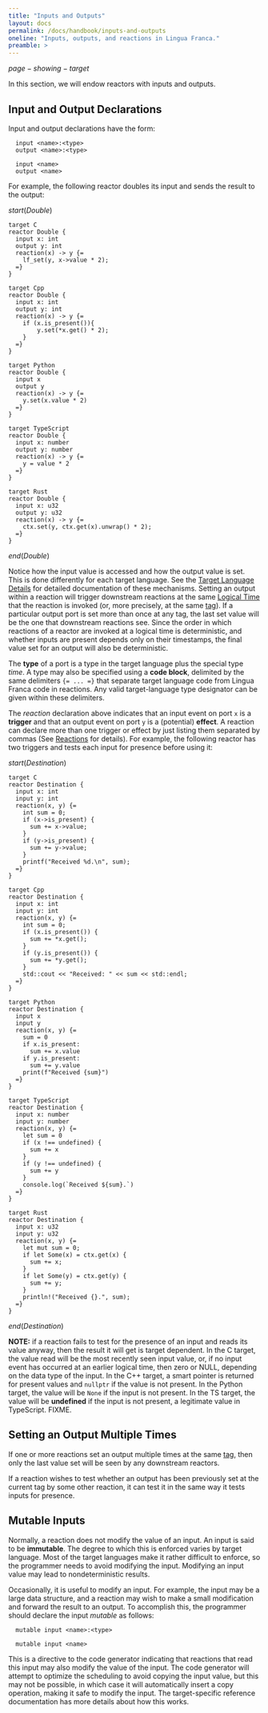 ```yaml
---
title: "Inputs and Outputs"
layout: docs
permalink: /docs/handbook/inputs-and-outputs
oneline: "Inputs, outputs, and reactions in Lingua Franca."
preamble: >
---
```


$page-showing-target$

In this section, we will endow reactors with inputs and outputs.

## Input and Output Declarations

Input and output declarations have the form:

<div class="lf-c lf-ts lf-rs lf-cpp">

```lf
  input <name>:<type>
  output <name>:<type>
```

</div>
<div class="lf-py">

```lf
  input <name>
  output <name>
```

</div>

For example, the following reactor doubles its input and sends the result to the output:

$start(Double)$

```lf-c
target C
reactor Double {
  input x: int
  output y: int
  reaction(x) -> y {=
    lf_set(y, x->value * 2);
  =}
}
```

```lf-cpp
target Cpp
reactor Double {
  input x: int
  output y: int
  reaction(x) -> y {=
    if (x.is_present()){
        y.set(*x.get() * 2);
    }
  =}
}
```

```lf-py
target Python
reactor Double {
  input x
  output y
  reaction(x) -> y {=
    y.set(x.value * 2)
  =}
}
```

```lf-ts
target TypeScript
reactor Double {
  input x: number
  output y: number
  reaction(x) -> y {=
    y = value * 2
  =}
}
```

```lf-rs
target Rust
reactor Double {
  input x: u32
  output y: u32
  reaction(x) -> y {=
    ctx.set(y, ctx.get(x).unwrap() * 2);
  =}
}
```

$end(Double)$

Notice how the input value is accessed and how the output value is set. This is done differently for each target language. See the [Target Language Details](<../reference/Target Language Details.mdx>) for detailed documentation of these mechanisms.
Setting an output within a reaction will trigger downstream reactions at the same [Logical Time](<../topics/Time and Timers.mdx#logical-time>) that the reaction is invoked (or, more precisely, at the same [tag](<../topics/Superdense Time.mdx#tag-vs-time>)). If a particular output port is set more than once at any tag, the last set value will be the one that downstream reactions see. Since the order in which reactions of a reactor are invoked at a logical time is deterministic, and whether inputs are present depends only on their timestamps, the final value set for an output will also be deterministic.

<div class="lf-c lf-cpp lf-ts lf-rs">

The **type** of a port is a type in the target language plus the special type $time$. A type may also be specified using a **code block**, delimited by the same delimiters `{= ... =}` that separate target language code from Lingua Franca code in reactions. Any valid target-language type designator can be given within these delimiters.

</div>

The $reaction$ declaration above indicates that an input event on port `x` is a **trigger** and that an output event on port `y` is a (potential) **effect**. A reaction can declare more than one trigger or effect by just listing them separated by commas (See [Reactions](<../topics/Reactions.mdx>) for details). For example, the following reactor has two triggers and tests each input for presence before using it:

$start(Destination)$

```lf-c
target C
reactor Destination {
  input x: int
  input y: int
  reaction(x, y) {=
    int sum = 0;
    if (x->is_present) {
      sum += x->value;
    }
    if (y->is_present) {
      sum += y->value;
    }
    printf("Received %d.\n", sum);
  =}
}
```

```lf-cpp
target Cpp
reactor Destination {
  input x: int
  input y: int
  reaction(x, y) {=
    int sum = 0;
    if (x.is_present()) {
      sum += *x.get();
    }
    if (y.is_present()) {
      sum += *y.get();
    }
    std::cout << "Received: " << sum << std::endl;
  =}
}
```

```lf-py
target Python
reactor Destination {
  input x
  input y
  reaction(x, y) {=
    sum = 0
    if x.is_present:
      sum += x.value
    if y.is_present:
      sum += y.value
    print(f"Received {sum}")
  =}
}
```

```lf-ts
target TypeScript
reactor Destination {
  input x: number
  input y: number
  reaction(x, y) {=
    let sum = 0
    if (x !== undefined) {
      sum += x
    }
    if (y !== undefined) {
      sum += y
    }
    console.log(`Received ${sum}.`)
  =}
}
```

```lf-rs
target Rust
reactor Destination {
  input x: u32
  input y: u32
  reaction(x, y) {=
    let mut sum = 0;
    if let Some(x) = ctx.get(x) {
      sum += x;
    }
    if let Some(y) = ctx.get(y) {
      sum += y;
    }
    println!("Received {}.", sum);
  =}
}
```

$end(Destination)$

**NOTE:** if a reaction fails to test for the presence of an input and reads its value anyway, then the result it will get is target dependent.
<span class="lf-c">In the C target, the value read will be the most recently seen input value, or, if no input event has occurred at an earlier logical time, then zero or NULL, depending on the data type of the input.</span>
<span class="lf-cpp">In the C++ target, a smart pointer is returned for present values and `nullptr` if the value is not present.</span>
<span class="lf-py">In the Python target, the value will be `None` if the input is not present.</span>
<span class="lf-ts">In the TS target, the value will be **undefined** if the input is not present, a legitimate value in TypeScript.</span>
<span class="lf-rs warning">FIXME.</span>

## Setting an Output Multiple Times

If one or more reactions set an output multiple times at the same [tag](<../topics/Superdense Time.mdx#tag-vs-time>), then only the last value set will be seen by any downstream reactors.

If a reaction wishes to test whether an output has been previously set at the current tag by some other reaction, it can test it in the same way it tests inputs for presence.

## Mutable Inputs

Normally, a reaction does not modify the value of an input. An input is said to be **immutable**. The degree to which this is enforced varies by target language. Most of the target languages make it rather difficult to enforce, so the programmer needs to avoid modifying the input. Modifying an input value may lead to nondeterministic results.

Occasionally, it is useful to modify an input. For example, the input may be a large data structure, and a reaction may wish to make a small modification and forward the result to an output. To accomplish this, the programmer should declare the input $mutable$ as follows:

<div class="lf-c lf-cpp lf-ts lf-rs">

```lf
  mutable input <name>:<type>
```

</div>

<div class="lf-py">

```lf
  mutable input <name>
```

</div>

This is a directive to the code generator indicating that reactions that read this input may also modify the value of the input. The code generator will attempt to optimize the scheduling to avoid copying the input value, but this may not be possible, in which case it will automatically insert a copy operation, making it safe to modify the input. The target-specific reference documentation has more details about how this works.
